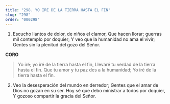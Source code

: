 ```yaml
---
title: "298. YO IRE DE LA TIERRA HASTA EL FIN"
slug: "298"
order: "000298"
---
```


1. Escucho llantos de dolor, de niños el clamor,
Que hacen llorar; guerras mil contemplo por doquier;
Y veo que la humanidad no ama el vivir; Gentes sin la plenitud del gozo del Señor.

**CORO**
> Yo iré; yo iré de la tierra hasta el fin, Llevaré tu verdad de la tierra hasta el fin. Que tu amor y tu paz des a la humanidad; Yo iré de la tierra hasta el fin.

2. Veo la desesperación del mundo en derredor; Gentes que el amar de Dios no gozan en su ser. Hoy sé que debo ministrar a todos por doquier, Y gozoso compartir la gracia del Señor.